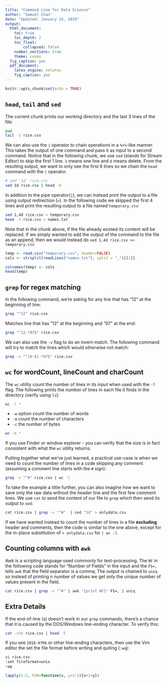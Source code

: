 ```yaml
---
title: "Command Line for Data Science"
author: "Samuel Chan"
date: "Updated: January 14, 2019"
output: 
  html_document:
    toc: true
    toc_depth: 2
    toc_float: 
        collapsed: false
    number_sections: true
    theme: cosmo
  fig_caption: yes
  pdf_document:
    latex_engine: xelatex
    fig_caption: yes
---
```


```r
knitr::opts_chunk$set(echo = TRUE)
```

## `head`, `tail` and `sed`

The current chunk prints our working directory and the last 3 lines of the file:
```bash
pwd
tail -3 rice.csv
```

We can also use the `|` operator to chain operations in a `%>%`-like manner. This takes the output of one command and pass it as input to a second command.
Notice that in the following chunk, we use `sed` (stands for Stream Editor) to skip the first 1 line. `1` means one line and `d` means delete. From the resulting output, we want to only see the first 6 lines so we chain the `head` command with the `|` operator.

```bash
# sed '1d' rice.csv 
sed 1d rice.csv | head -6
```

In addition to the pipe operator(`|`), we can instead print the output to a file using output redirection (`>`). In the following code we skipped the first 4 lines and print the resulting output to a file named `temporary.csv`:

```bash
sed 1,4d rice.csv > temporary.csv
head -1 rice.csv > names.txt
```

Note that in the chunk above, if the file already existed its content will be replaced. If we simply wanted to add the output of the command to the file as an append, then we would instead do `sed 1,4d rice.csv >> temporary.csv`

```r
temp <- read.csv("temporary.csv", header=FALSE)
cols <- strsplit(readLines("names.txt"), split = ",")[[1]]

colnames(temp) <- cols
head(temp)
```

## `grep` for regex matching
In the following command, we're asking for any line that has "12" at the beginning of line:
```bash
grep "^12" rice.csv
```

Matches line that has "12" at the beginning and "07" at the end:
```bash
grep "^12.*07$" rice.csv
```

We can also use the `-v` flag to do an invert-match. The following command will try to match the lines which would otherwise not match:
```bash
grep -v "^[0-8].*07$" rice.csv
```

## `wc` for wordCount, lineCount and charCount
The `wc` utility count the number of lines in its input when used with the `-l` flag. The following prints the number of lines in each file it finds in the directory (verify using `ls`):
```bash
wc -l *
```

- `-w` option count the number of words  
- `-m` count the number of characters  
- `-c` the number of bytes
```bash
wc -m *
```

If you use Finder or window explorer - you can verify that the size is in fact consistent with what the `wc` utility returns.

Putting together what we've just learned, a practical use-case is when we need to count the number of lines in a code skipping any comment (assuming a comment line starts with the `#` sign):
```bash
grep -v "^#" rice.csv | wc -l
```

To take the example a little further, you can also imagine how we want to save only the raw data without the header line and the first few comment lines. We use `cat` to send the content of our file to `grep` which then send its output to `sed`:
```bash
cat rice.csv | grep -v "^#"  | sed "1d" > onlydata.csv
```

If we have wanted instead to count the number of lines in a file **excluding** header and comments, then the code is similar to the one above, except for the in-place substitution of `> onlydata.csv` for `| wc -l`. 

## Counting columns with `awk` 
Awk is a scripting language used commonly for text-processing. The `NF` in the following code stands for "Number of Fields" in the input and the `FS=,` tells `awk` that the field separator is a comma; The output is chained to `uniq` so instead of printing n number of values we get only the unique number of values present in the field.
```bash
cat rice.csv | grep -v "^#" | awk "{print NF}" FS=, | uniq
```


## Extra Details
If the end-of-line (`$`) doesn't work in our `grep` commands, there's a chance that it is caused by the DOS/Windows line-ending character. To verify this:
```bash
cat -vte rice.csv | head -5
```

If you see `2018-07M$` or other line-ending characters, then use the Vim editor the set the file format before writing and quiting (`:wq`):
```bash
vi rice.csv
:set fileformat=unix
:wq
```


```r
lapply(1:5, FUN=function(x, y=1:5){x+1+y})
```



